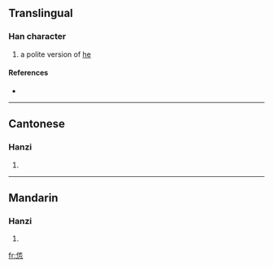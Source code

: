 ==Translingual==

===Han character===
{{Han char|rn=61|rad=心|as=05|sn=9|four=2433<sub>2</sub>|canj=人木心 (ODP)}}

# a polite version of [[he]]

====References====
* {{Han ref|kx=0383.111|dkj=10512|hdz=42281.030|uh=6039|ud=24633|bh=CEC0|bd=52928}}

----

==Cantonese==

===Hanzi===
{{yue-hanzi|jyut=|y=ta1}}

# {{defn|Cantonese}}

----

==Mandarin==

===Hanzi===
{{cmn-hanzi|pin=[[tān]] ([[tan1]])|wg=t'an<sup>1</sup>}}

# {{defn|Mandarin}}

[[fr:怹]]